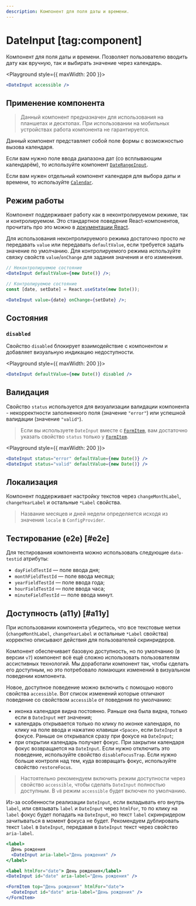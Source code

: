 ```yaml
---
description: Компонент для поля даты и времени.
---
```


<Overview group="dates">

# DateInput [tag:component]

Компонент для поля даты и времени. Позволяет пользователю вводить дату как вручную, так и выбирать значение через календарь.

</Overview>

<Playground style={{ maxWidth: 200 }}>
  ```jsx
  <DateInput accessible />
  ```
</Playground>

## Применение компонента

> Данный компонент предназначен для использования на планшетах и десктопах.
> При использовании на мобильных устройствах работа компонента не гарантируется.

Данный компонент представляет собой поле формы с возможностью вызова календаря.

Если вам нужно поле ввода диапазона дат (со всплывающим календарём), то используйте компонент [`DateRangeInput`](/components/date-range-input).

Если вам нужен отдельный компонент календаря для выбора даты и времени, то используйте [`Calendar`](/components/calendar).

## Режим работы

Компонент поддерживает работу как в неконтролируемом режиме, так и контролируемом. Это стандартное поведение
React-компонентов, прочитать про это можно в [документации React](https://react.dev/reference/react-dom/components/input#controlling-an-input-with-a-state-variable).

Для использования неконтролируемого режима достаточно просто _не_ передавать `value` или передавать `defaultValue`, если
требуется задать значение по умолчанию.
Для контролируемого режима используйте связку свойств `value`/`onChange` для задания значения и его изменения.

```jsx
// Неконтролируемое состояние
<DateInput defaultValue={new Date()} />;

// Контролируемое состояние
const [date, setDate] = React.useState(new Date());

<DateInput value={date} onChange={setDate} />;
```

## Состояния

### `disabled`

Свойство `disabled` блокирует взаимодействие с компонентом и добавляет визуальную индикацию недоступности.

<Playground style={{ maxWidth: 200 }}>
  ```jsx
  <DateInput defaultValue={new Date()} disabled />
  ```
</Playground>

## Валидация

Свойство `status` используется для визуализации валидации компонента - некорректности заполненного поля (значение `"error"`)
или успешной валидации (значение `"valid"`).

> Если вы используете `DateInput` вместе с [`FormItem`](/components/form-item), вам достаточно указать свойство `status` только у
> [`FormItem`](/components/form-item).

<Playground style={{ maxWidth: 200 }}>
  ```jsx
  <DateInput status="error" defaultValue={new Date()} />
  <DateInput status="valid" defaultValue={new Date()} />
  ```
</Playground>

## Локализация

Компонент поддерживает настройку текстов через `changeMonthLabel`, `changeYearLabel` и остальные `*Label` свойства.

> Название месяцев и дней недели определяется исходя из значения `locale` в `ConfigProvider`.

## Тестирование (e2e) [#e2e]

Для тестирования компонента можно использовать следующие `data-testid` атрибуты:

- `dayFieldTestId` — поле ввода дня;
- `monthFieldTestId` — поле ввода месяца;
- `yearFieldTestId` — поле ввода года;
- `hourFieldTestId` — поле ввода часа;
- `minuteFieldTestId` — поле ввода минут.

## Доступность (a11y) [#a11y]

При использовании компонента убедитесь, что все текстовые метки
(`changeMonthLabel`, `changeYearLabel` и остальные `*Label` свойства) корректно описывают действия для пользователей скринридеров.

Компонент обеспечивает базовую доступность, но по умолчанию (в версии `v7`) компонент всё ещё сложно использовать пользователям
ассистивных технологий. Мы доработали компонент так, чтобы сделать его доступным, но это потребовало ломающих изменений
в визуальном поведении компонента.

Новое, доступное поведение можно включить с помощью нового свойства `accessible`.
Вот список изменений которые отличают поведение со свойством `accessible` от поведения по умолчанию:

- иконка календаря видна постоянно. Раньше она была видна, только если в `DateInput` нет значения;
- календарь открывается только по клику по иконке календаря, по клику на поле ввода и нажатию клавиши `<Space>`,
  если `DateInput` в фокусе. Раньше он открывался сразу при фокусе на `DateInput`;
- при открытии календарь получает фокус. При закрытии календаря фокус возвращается на `DateInput`. Если нужно
  отключить это поведение, используйте свойство `disableFocusTrap`. Если нужно больше контроля над тем, куда возвращать фокус,
  используйте свойство `restoreFocus`.

> Настоятельно рекомендуем включить режим доступности через свойство `accessible`,
> чтобы сделать `DateInput` полностью доступным. В `v8` режим `accessible` будет включен по умолчанию.

Из-за особенности реализации `DateInput`, если вкладывать его внутрь `label`, или связывать `label` и `DateInput` через `htmlFor`,
то по клику на `label` фокус будет попадать на `DateInput`, но текст `label` скринридером зачитываться в момент фокуса не будет.
Рекомендуем дублировать текст `label` в `DateInput`, передавая в `DateInput` текст через свойство `aria-label`.

```jsx
<label>
  День рождения
  <DateInput aria-label="День рождения" />
</label>

<label htmlFor="date"> День рождения</label>
<DateInput id="date" aria-label="День рождения" />

<FormItem top="День рождения" htmlFor="date">
  <DateInput id="date" aria-label="День рождения" />
</FormItem>
```
